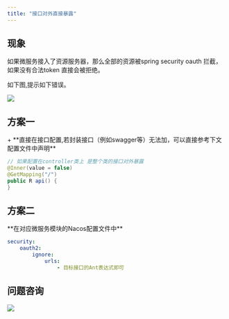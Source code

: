 ```yaml
---
title: "接口对外直接暴露"
---
```


## 现象

如果微服务接入了资源服务器，那么全部的资源被spring security oauth 拦截，如果没有合法token 直接会被拒绝。

如下图,提示如下错误。

![](https://cdn.nlark.com/yuque/0/2020/jpeg/283679/1599313987030-1d13cd7b-bf62-4652-9345-9bc75cd14d35.jpeg)

## 方案一

<Note>
+ **直接在接口配置,若封装接口（例如swagger等）无法加，可以直接参考下文配置文件中声明**
</Note>

```java
// 如果配置在controller类上 是整个类的接口对外暴露
@Inner(value = false)
@GetMapping("/")
public R api() {
}
```

## 方案二

<Warning>
**在对应微服务模块的Nacos配置文件中**
</Warning>

```yaml
security:
	oauth2:
		ignore:
			urls: 
				- 目标接口的Ant表达式即可
```

## 问题咨询
![](https://cdn.nlark.com/yuque/0/2022/gif/283679/1662563973685-c22e9831-db66-42b5-973f-886d25d1e0e7.gif)

